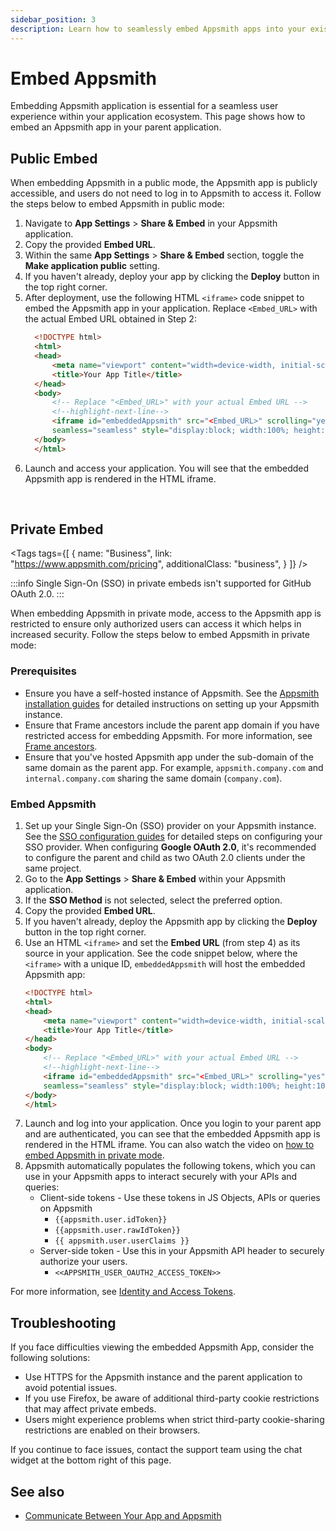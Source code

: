```yaml
---
sidebar_position: 3
description: Learn how to seamlessly embed Appsmith apps into your existing application.
---
```


# Embed Appsmith

Embedding Appsmith application is essential for a seamless user experience within your application ecosystem. This page shows how to embed an Appsmith app in your parent application.

## Public Embed

When embedding Appsmith in a public mode, the Appsmith app is publicly accessible, and users do not need to log in to Appsmith to access it. Follow the steps below to embed Appsmith in public mode:

1. Navigate to **App Settings** > **Share & Embed** in your Appsmith application.
2. Copy the provided **Embed URL**.
3. Within the same **App Settings** > **Share & Embed** section, toggle the **Make application public** setting.
4. If you haven't already, deploy your app by clicking the **Deploy** button in the top right corner.
5. After deployment, use the following HTML `<iframe>` code snippet to embed the Appsmith app in your application. Replace `<Embed_URL>` with the actual Embed URL obtained in Step 2:  
    ```html
      <!DOCTYPE html>
      <html>
      <head>
          <meta name="viewport" content="width=device-width, initial-scale=1">
          <title>Your App Title</title>
      </head>
      <body>
          <!-- Replace "<Embed_URL>" with your actual Embed URL -->
          <!--highlight-next-line-->
          <iframe id="embeddedAppsmith" src="<Embed_URL>" scrolling="yes"
          seamless="seamless" style="display:block; width:100%; height:100vh;"></iframe>
      </body>
      </html>
    ```
6. Launch and access your application. You will see that the embedded Appsmith app is rendered in the HTML iframe.

<!-- vale off -->
<br/>
<div className="tag-wrapper">

## Private Embed

<Tags
  tags={[
    {
      name: "Business",
      link: "https://www.appsmith.com/pricing",
      additionalClass: "business",
    }
  ]}
/>
</div>

:::info
Single Sign-On (SSO) in private embeds isn't supported for GitHub OAuth 2.0.
:::

When embedding Appsmith in private mode, access to the Appsmith app is restricted to ensure only authorized users can access it which helps in increased security. Follow the steps below to embed Appsmith in private mode:

### Prerequisites

* Ensure you have a self-hosted instance of Appsmith. See the [Appsmith installation guides](/getting-started/setup/installation-guides) for detailed instructions on setting up your Appsmith instance.
* Ensure that Frame ancestors include the parent app domain if you have restricted access for embedding Appsmith. For more information, see [Frame ancestors](/getting-started/setup/instance-configuration/frame-ancestors).
* Ensure that you've hosted Appsmith app under the sub-domain of the same domain as the parent app. For example, `appsmith.company.com` and `internal.company.com` sharing the same domain (`company.com`).

### Embed Appsmith

1. Set up your Single Sign-On (SSO) provider on your Appsmith instance. See the [SSO configuration guides](/getting-started/setup/instance-configuration/authentication) for detailed steps on configuring your SSO provider. When configuring **Google OAuth 2.0**, it's recommended to configure the parent and child as two OAuth 2.0 clients under the same project.
2. Go to the **App Settings** > **Share & Embed** within your Appsmith application.
3. If the **SSO Method** is not selected, select the preferred option.
3. Copy the provided **Embed URL**.
4. If you haven't already, deploy the Appsmith app by clicking the **Deploy** button in the top right corner.
5. Use an HTML `<iframe>` and set the **Embed URL** (from step 4) as its source in your application. See the code snippet below, where the `<iframe>` with a unique ID, `embeddedAppsmith` will host the embedded Appsmith app:
    ```html
    <!DOCTYPE html>
    <html>
    <head>
        <meta name="viewport" content="width=device-width, initial-scale=1">
        <title>Your App Title</title>
    </head>
    <body>
        <!-- Replace "<Embed_URL>" with your actual Embed URL -->
        <!--highlight-next-line-->
        <iframe id="embeddedAppsmith" src="<Embed_URL>" scrolling="yes"
        seamless="seamless" style="display:block; width:100%; height:100vh;"></iframe>
    </body>
    </html>
    ```
6. Launch and log into your application. Once you login to your parent app and are authenticated, you can see that the embedded Appsmith app is rendered in the HTML iframe. You can also watch the video on [how to embed Appsmith in private mode](https://youtube.com/embed/Zoiy1tKcjzU?autoplay=1).
7. Appsmith automatically populates the following tokens, which you can use in your Appsmith apps to interact securely with your APIs and queries:
    * Client-side tokens - Use these tokens in JS Objects, APIs or queries on Appsmith
      * `{{appsmith.user.idToken}}`
      * `{{appsmith.user.rawIdToken}}`
      * `{{ appsmith.user.userClaims }}`
    * Server-side token - Use this in your Appsmith API header to securely authorize your users.
      * `<<APPSMITH_USER_OAUTH2_ACCESS_TOKEN>>`

  For more information, see [Identity and Access Tokens](/getting-started/setup/instance-configuration/authentication/json-web-tokens-jwt).

## Troubleshooting

If you face difficulties viewing the embedded Appsmith App, consider the following solutions:

* Use HTTPS for the Appsmith instance and the parent application to avoid potential issues.
* If you use Firefox, be aware of additional third-party cookie restrictions that may affect private embeds.
* Users might experience problems when strict third-party cookie-sharing restrictions are enabled on their browsers.

If you continue to face issues, contact the support team using the chat widget at the bottom right of this page.

## See also

* [Communicate Between Your App and Appsmith](/build-apps/how-to-guides/send-messages-between-your-app-and-appsmith)
